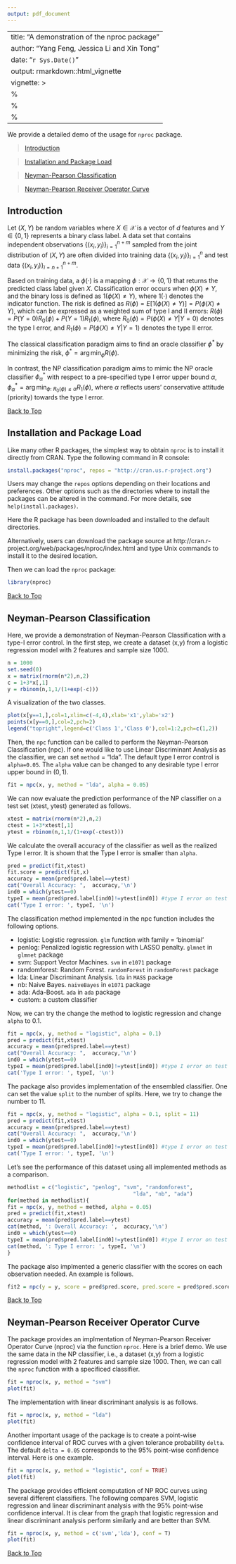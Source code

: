```yaml
---
output: pdf_document
---
```

<a id="top"></a>

---
title: "A demonstration of the nproc package"
author: "Yang Feng, Jessica Li and Xin Tong"
date: "`r Sys.Date()`"
output: rmarkdown::html_vignette
vignette: >
  %\VignetteIndexEntry{nproc demo}
  %\VignetteEngine{knitr::rmarkdown}
  %\VignetteEncoding{UTF-8}
---

We provide a detailed demo of the usage for `nproc` package. 

> [Introduction](#intro)

> [Installation and Package Load](#install)

> [Neyman-Pearson Classification](#npc)

> [Neyman-Pearson Receiver Operator Curve](#nproc)

<a id="intro"></a>

## Introduction 

Let $(X, Y)$ be random variables where $X\in \mathcal{X}$ is a vector of $d$ features and $Y \in \{0,1\}$ represents a binary class label. A data set that contains independent observations $\{(x_i, y_i)\}_{i=1}^{n+m}$ sampled from the joint distribution of $(X, Y)$ are often divided into training data $\{(x_i, y_i)\}_{i=1}^{n}$ and test data $\{(x_i, y_i)\}_{i=n+1}^{n+m}$. 

Based on training data, a \textit{classifier} $\phi(\cdot)$ is a mapping $\phi: \mathcal{X}\rightarrow \{0,1\}$ that returns the predicted class label given $X$. Classification error occurs when $\phi(X)\neq Y$, and the binary loss is defined as $1(\phi(X)\neq Y)$, where $1(\cdot)$ denotes the indicator function. 
The risk is defined as
$R(\phi)= E[1(\phi(X)\neq Y)]=P(\phi(X)\neq Y)$, which can be expressed as a weighted sum of type I and II errors:
$R(\phi)=P(Y=0)R_0(\phi)+P(Y=1)R_1(\phi),$ 
where
$R_0(\phi)=P(\phi(X)\neq Y|Y=0)$ denotes the type I error, and $R_1(\phi)=P(\phi(X)\neq Y|Y=1)$ denotes the type II error.

The classical classification paradigm aims to find an  oracle classifier $\phi^*$ by minimizing the risk, $\phi^*=\arg\min_{\phi}R(\phi)$.

In contrast, the NP classification paradigm aims to mimic the NP oracle classifier ${\phi}^*_\alpha$ with respect to a pre-specified type I error upper bound $\alpha$, 
$\phi^*_\alpha=\arg\min_{\phi:~R_0(\phi)\leq\alpha}R_1(\phi)$, where $\alpha$ reflects users' conservative attitude (priority) towards the type I error. 

<a id="install"></a>

[Back to Top](#top)

## Installation and Package Load
 
Like many other R packages, the simplest way to obtain `nproc` is to install it directly from CRAN. Type the following command in R console:

```r
install.packages("nproc", repos = "http://cran.us.r-project.org")
```

Users may change the `repos` options depending on their locations and preferences. Other options such as the directories where to install the packages can be altered in the command. For more details, see `help(install.packages)`.

Here the R package has been downloaded and installed to the default directories.

Alternatively, users can download the package source at http://cran.r-project.org/web/packages/nproc/index.html and type Unix commands to install it to the desired location.


Then we can load the `nproc` package:
```r
library(nproc)
```
[Back to Top](#top)

<a id="npc"></a>

## Neyman-Pearson Classification

Here, we provide a demonstration of Neyman-Pearson Classification with a type-I error control. In the first step, we create a dataset (x,y) from a logistic regression model with 2 features and sample size 1000. 
```r
n = 1000
set.seed(0)
x = matrix(rnorm(n*2),n,2)
c = 1+3*x[,1]
y = rbinom(n,1,1/(1+exp(-c)))
```
A visualization of the two classes.

```r
plot(x[y==1,],col=1,xlim=c(-4,4),xlab='x1',ylab='x2')
points(x[y==0,],col=2,pch=2)
legend("topright",legend=c('Class 1','Class 0'),col=1:2,pch=c(1,2))
```

Then, the `npc` function can be called to perform the Neyman-Pearson Classification (npc). If one would like to use Linear Discriminant Analysis as the classifier, we can set `method` = "lda". The default type I error control is `alpha=0.05`. The `alpha` value can be changed to any desirable type I error upper bound in $(0,1)$. 

```r
fit = npc(x, y, method = "lda", alpha = 0.05)
```
We can now evaluate the prediction performance of the NP classifier on a test set (xtest, ytest) generated as follows. 

```r
xtest = matrix(rnorm(n*2),n,2)
ctest = 1+3*xtest[,1]
ytest = rbinom(n,1,1/(1+exp(-ctest)))
```
We calculate the overall accuracy of the classifier as well as the realized Type I error. It is shown that the Type I error is smaller than `alpha`. 
```r
pred = predict(fit,xtest)
fit.score = predict(fit,x)
accuracy = mean(pred$pred.label==ytest)
cat("Overall Accuracy: ",  accuracy,'\n')
ind0 = which(ytest==0)
typeI = mean(pred$pred.label[ind0]!=ytest[ind0]) #type I error on test set
cat('Type I error: ', typeI, '\n')
```
The classification method implemented in the npc function includes the following options.

- logistic: Logistic regression. `glm` function with family = 'binomial'
- penlog: Penalized logistic regression with LASSO penalty. `glmnet` in `glmnet` package
- svm: Support Vector Machines. `svm` in `e1071` package
- randomforest: Random Forest. `randomForest` in `randomForest` package
- lda: Linear Discriminant Analysis. `lda` in `MASS` package
- nb: Naive Bayes. `naiveBayes` in `e1071` package
- ada: Ada-Boost. `ada` in `ada` package
- custom: a custom classifier

Now, we can try the change the method to logistic regression and change `alpha` to 0.1. 

```r
fit = npc(x, y, method = "logistic", alpha = 0.1)
pred = predict(fit,xtest)
accuracy = mean(pred$pred.label==ytest)
cat("Overall Accuracy: ",  accuracy,'\n')
ind0 = which(ytest==0)
typeI = mean(pred$pred.label[ind0]!=ytest[ind0]) #type I error on test set
cat('Type I error: ', typeI, '\n')
```

The package also provides implementation of the ensembled classifier. One can set the value `split` to the number of splits. Here, we try to change the number to 11.

```r
fit = npc(x, y, method = "logistic", alpha = 0.1, split = 11)
pred = predict(fit,xtest)
accuracy = mean(pred$pred.label==ytest)
cat("Overall Accuracy: ",  accuracy,'\n')
ind0 = which(ytest==0)
typeI = mean(pred$pred.label[ind0]!=ytest[ind0]) #type I error on test set
cat('Type I error: ', typeI, '\n')
```

Let's see the performance of this dataset using all implemented methods as a comparison. 
```r
methodlist = c("logistic", "penlog", "svm", "randomforest",
                                        "lda", "nb", "ada")
for(method in methodlist){
fit = npc(x, y, method = method, alpha = 0.05)
pred = predict(fit,xtest)
accuracy = mean(pred$pred.label==ytest)
cat(method, ': Overall Accuracy: ',  accuracy,'\n')
ind0 = which(ytest==0)
typeI = mean(pred$pred.label[ind0]!=ytest[ind0]) #type I error on test set
cat(method, ': Type I error: ', typeI, '\n')
}

```

The package also implmented a generic classifier with the scores on each observation needed. An example is follows. 

```r
fit2 = npc(y = y, score = pred$pred.score, pred.score = pred$pred.score, method = 'custom')
```
[Back to Top](#top)
<a id="nproc"></a>

## Neyman-Pearson Receiver Operator Curve

The package provides an implmentation of Neyman-Pearson Receiver Operator Curve (nproc) via the function `nproc`. Here is a brief demo. We use the same data in the NP classifier, i.e., a dataset (x,y) from a logistic regression model with 2 features and sample size 1000. Then, we can call the `nproc` function with a specificed classifier. 

```r
fit = nproc(x, y, method = "svm")
plot(fit)
```

The implementation with linear discriminant analysis is as follows. 

```r
fit = nproc(x, y, method = "lda")
plot(fit)
```

Another important usage of the package is to create a point-wise confidence interval of ROC curves with a given tolerance probability `delta`. The default `delta = 0.05` corresponds to the 95% point-wise confidence interval. Here is one example.

```r
fit = nproc(x, y, method = "logistic", conf = TRUE)
plot(fit)
```

The package provides efficient computation of NP ROC curves using several different classifiers. The following compares SVM, logistic regression and linear discriminant analysis with the 95% point-wise confidence interval. It is clear from the graph that logistic regression and linear discriminant analysis perform similarly and are better than SVM. 

```r
fit = nproc(x, y, method = c('svm','lda'), conf = T)
plot(fit)
```

[Back to Top](#top)
